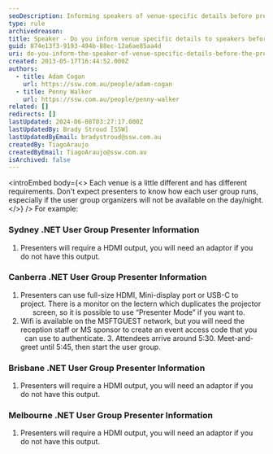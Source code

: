 ```yaml
---
seoDescription: Informing speakers of venue-specific details before presentations helps ensure a smooth and successful event experience.
type: rule
archivedreason:
title: Speaker - Do you inform venue specific details to speakers before presentations?
guid: 874e13f3-9193-494b-88ec-12a6ae85aa4d
uri: do-you-inform-the-speaker-of-venue-specific-details-before-the-presentation
created: 2013-05-17T16:44:52.000Z
authors:
  - title: Adam Cogan
    url: https://ssw.com.au/people/adam-cogan
  - title: Penny Walker
    url: https://ssw.com.au/people/penny-walker
related: []
redirects: []
lastUpdated: 2024-06-08T03:27:17.000Z
lastUpdatedBy: Brady Stroud [SSW]
lastUpdatedByEmail: bradystroud@ssw.com.au
createdBy: TiagoAraujo
createdByEmail: TiagoAraujo@ssw.com.au
isArchived: false
---
```


<introEmbed
  body={<>
Each venue is a little different and has different requirements. Don't expect presenters to know how each user group runs, especially if the user group organizers will not be available on the day/night.
  </>}
/>
For example:

### Sydney .NET User Group Presenter Information

1. Presenters will require a HDMI output, you will need an adaptor if you do not have this output.

### Canberra .NET User Group Presenter Information

1. Presenters can use full-size HDMI, Mini-display port or USB-C to project. There is a monitor on the lectern which duplicates the projector        screen, so it is possible to use “Presenter Mode” if you want to.
2. Wifi is available on the MSFTGUEST network, but you will need the reception staff or MS sponsor to create an event access code that you      can use to authenticate.
   3. Attendees arrive around 5:30. Meet-and-greet until 5:45, then start the user group.

### Brisbane .NET User Group Presenter Information

1. Presenters will require a HDMI output, you will need an adaptor if you do not have this output.

### Melbourne .NET User Group Presenter Information

1. Presenters will require a HDMI output, you will need an adaptor if you do not have this output.
